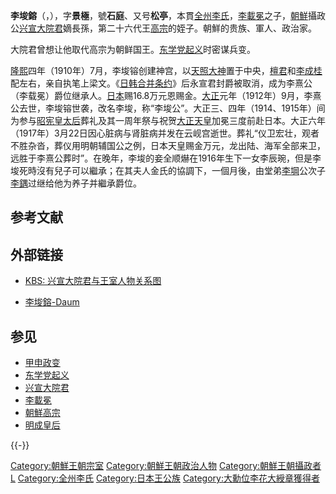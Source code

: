 {{Infobox Korean name
|img=Leejunyong-1918.jpg
|imgwidth=200px
|caption=永宣君李埈鎔像
|hangul=이준용
|hanja=李埈鎔
|rr=Yi Jun-yong
|mr=Lee Jun-yong
|hangulja=경극
|hanjaja=景極
|rrja=Gyunggeok
|mrja=Kyungkeuk
|hangulho=석정、송정
|hanjaho=石庭、松庭
|rrho=Seokjeong、Songjeopng
|mrho=Sukjung、Songjung
|tablewidth=265
|color=lavender
}}
'''李埈鎔'''（{{lang|ko|'''영선군 이준용'''}}，{{bd|1870年|6月25日|1917年|3月22日|catIdx=L李埈鎔}}），字'''景極'''，號'''石庭'''、又号'''松亭'''，本貫[[全州李氏|全州李氏]]，[[李載冕|李載冕]]之子，[[朝鲜王朝|朝鮮]]攝政公[[兴宣大院君|兴宣大院君]]嫡長孫，第二十六代王[[朝鮮高宗|高宗]]的姪子。朝鮮的贵族、軍人、政治家。

大院君曾想让他取代高宗为朝鲜国王。[[东学党起义|东学党起义]]时密谋兵变。

[[隆熙|隆熙]]四年（1910年）7月，李埈镕创建神宫，以[[天照大神|天照大神]]置于中央，[[檀君|檀君]]和[[李成桂|李成桂]]配左右，亲自执笔上梁文。《[[日韩合并条约|日韩合并条约]]》后永宣君封爵被取消，成为李熹公（李载冕）爵位继承人。[[日本|日本]]赐16.8万元恩赐金。[[大正|大正]]元年（1912年）9月，李熹公去世，李埈镕世袭，改名李埈，称“李埈公”。大正三、四年（1914、1915年）间为参与[[昭憲皇太后|昭宪皇太后]]葬礼及其一周年祭与祝贺[[大正天皇|大正天皇]]加冕三度前赴日本。大正六年（1917年）3月22日因心脏病与肾脏病并发在云岘宫逝世。葬礼“仪卫宏壮，观者不胜杂沓，葬仪用明朝辅国公之例，日本天皇赐金万元，龙出陆、海军全部来卫，远胜于李熹公葬时”。在晚年，李埈的妾全顺爀在1916年生下一女李辰琬，但是李埈死時沒有兒子可以繼承；在其夫人金氏的協調下，一個月後，由堂弟[[李堈|李堈]]公次子[[李鍝|李鍝]]过继给他为养子并繼承爵位。

== 参考文献 ==
{{Reflist}}

== 外部链接 ==
* {{ko icon}} [https://web.archive.org/web/20080319054203/http://www.kbs.co.kr/end_program/drama/myungsung/people/connect/connect.html KBS: 兴宣大院君与王室人物关系图]
* {{ko icon}} [http://enc.daum.net/dic100/contents.do?query1=b18a0394a 李埈鎔-Daum]

== 参见 ==
{{Portal|朝鲜半岛|历史|人物}}
*[[甲申政变|甲申政变]]
*[[东学党起义|东学党起义]]
*[[兴宣大院君|兴宣大院君]]
*[[李載冕|李載冕]]
*[[朝鮮高宗|朝鮮高宗]]
*[[明成皇后|明成皇后]]

{{-}}
{{start box}}
{{s-before|父親完興君[[李載冕|李載冕]]}}
{{s-title|[[雲峴宮|雲峴宮]]宗主（[[李王家|李熹公家]]）|1912年－1917年}}
{{s-after|養子[[李鍝|李鍝]]公}}
{{end box}}
{{朝鮮王朝攝政}}
{{李王家}}

[[Category:朝鮮王朝宗室|Category:朝鮮王朝宗室]]
[[Category:朝鮮王朝政治人物|Category:朝鮮王朝政治人物]]
[[Category:朝鮮王朝攝政者|Category:朝鮮王朝攝政者]]
[[Category:李姓|L]]
[[Category:全州李氏|Category:全州李氏]]
[[Category:日本王公族|Category:日本王公族]]
[[Category:大勳位李花大綬章獲得者|Category:大勳位李花大綬章獲得者]]